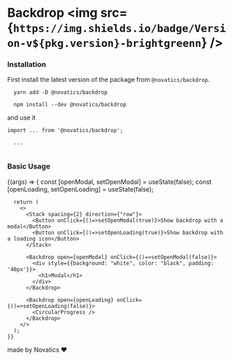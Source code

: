 
<Meta title="Components/Backdrop" component={Backdrop} />

# Backdrop <img src={`https://img.shields.io/badge/Version-v${pkg.version}-brightgreenn`} />

### Installation

First install the latest version of the package from `@novatics/backdrop`.

```shell
  yarn add -D @novatics/backdrop
```

```shell
  npm install --dev @novatics/backdrop
```

and use it

```tsx
import ... from '@novatics/backdrop';

  ...


```

### Basic Usage

<Canvas>
  <Story name="Basic Usage">
    {(args) => {
      const [openModal, setOpenModal] = useState(false);
      const [openLoading, setOpenLoading] = useState(false);
  
      return (
        <>
          <Stack spacing={2} direction={"row"}>
            <Button onClick={()=>setOpenModal(true)}>Show backdrop with a modal</Button>
            <Button onClick={()=>setOpenLoading(true)}>Show backdrop with a loading icon</Button>
          </Stack>

          <Backdrop open={openModal} onClick={()=>setOpenModal(false)}>
            <div style={{background: "white", color: "black", padding: '40px'}}>
              <h1>Modal</h1>
            </div>
          </Backdrop>
          
          <Backdrop open={openLoading} onClick={()=>setOpenLoading(false)}>
            <CircularProgress />
          </Backdrop>
        </>
      );
    }}

  </Story>
</Canvas>

made by Novatics ❤
